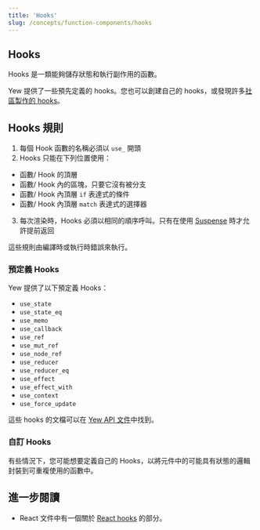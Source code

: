 ```yaml
---
title: 'Hooks'
slug: /concepts/function-components/hooks
---
```


## Hooks

Hooks 是一類能夠儲存狀態和執行副作用的函數。

Yew 提供了一些預先定義的 hooks。您也可以創建自己的 hooks，或發現許多[社區製作的 hooks](/community/awesome#hooks)。

## Hooks 規則

1. 每個 Hook 函數的名稱必須以 `use_` 開頭
2. Hooks 只能在下列位置使用：
 - 函數/ Hook 的頂層
 - 函數/ Hook 內的區塊，只要它沒有被分支
 - 函數/ Hook 內頂層 `if` 表達式的條件
 - 函數/ Hook 內頂層 `match` 表達式的選擇器
3. 每次渲染時，Hooks 必須以相同的順序呼叫。只有在使用 [Suspense](../../suspense.mdx) 時才允許提前返回

這些規則由編譯時或執行時錯誤來執行。

### 預定義 Hooks

Yew 提供了以下預定義 Hooks：

-   `use_state`
-   `use_state_eq`
-   `use_memo`
-   `use_callback`
-   `use_ref`
-   `use_mut_ref`
-   `use_node_ref`
-   `use_reducer`
-   `use_reducer_eq`
-   `use_effect`
-   `use_effect_with`
-   `use_context`
-   `use_force_update`

這些 hooks 的文檔可以在 [Yew API 文件](https://yew-rs-api.web.app/next/yew/functional/)中找到。

### 自訂 Hooks

有些情況下，您可能想要定義自己的 Hooks，以將元件中的可能具有狀態的邏輯封裝到可重複使用的函數中。

## 進一步閱讀

- React 文件中有一個關於 [React hooks](https://reactjs.org/docs/hooks-intro.html) 的部分。
